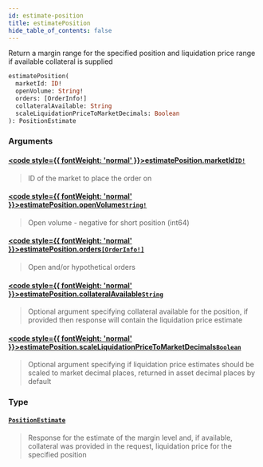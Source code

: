 ```yaml
---
id: estimate-position
title: estimatePosition
hide_table_of_contents: false
---
```








Return a margin range for the specified position and liquidation price range if available collateral is supplied

```graphql
estimatePosition(
  marketId: ID!
  openVolume: String!
  orders: [OrderInfo!]
  collateralAvailable: String
  scaleLiquidationPriceToMarketDecimals: Boolean
): PositionEstimate
```


### Arguments

#### [<code style={{ fontWeight: 'normal' }}>estimatePosition.<b>marketId</b></code>](#)<Bullet />[`ID!`](/testnet/api/graphql/scalars/id) <Badge class="secondary" text="non-null"/> <Badge class="secondary" text="scalar"/>
> ID of the market to place the order on
> 

#### [<code style={{ fontWeight: 'normal' }}>estimatePosition.<b>openVolume</b></code>](#)<Bullet />[`String!`](/testnet/api/graphql/scalars/string) <Badge class="secondary" text="non-null"/> <Badge class="secondary" text="scalar"/>
> Open volume - negative for short position (int64)
> 

#### [<code style={{ fontWeight: 'normal' }}>estimatePosition.<b>orders</b></code>](#)<Bullet />[`[OrderInfo!]`](/testnet/api/graphql/inputs/order-info) <Badge class="secondary" text="list"/> <Badge class="secondary" text="input"/>
> Open and/or hypothetical orders
> 

#### [<code style={{ fontWeight: 'normal' }}>estimatePosition.<b>collateralAvailable</b></code>](#)<Bullet />[`String`](/testnet/api/graphql/scalars/string) <Badge class="secondary" text="scalar"/>
> Optional argument specifying collateral available for the position, if provided then response will contain the liquidation price estimate
> 

#### [<code style={{ fontWeight: 'normal' }}>estimatePosition.<b>scaleLiquidationPriceToMarketDecimals</b></code>](#)<Bullet />[`Boolean`](/testnet/api/graphql/scalars/boolean) <Badge class="secondary" text="scalar"/>
> Optional argument specifying if liquidation price estimates should be scaled to market decimal places, returned in asset decimal places by default
> 

### Type

#### [`PositionEstimate`](/testnet/api/graphql/objects/position-estimate) <Badge class="secondary" text="object"/>
> Response for the estimate of the margin level and, if available, collateral was provided in the request, liquidation price for the specified position
> 





